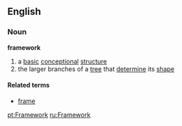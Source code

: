 ==English==
===Noun===
'''framework'''

#a [[basic]] [[conceptional]] [[structure]] 
#the larger branches of a [[tree]] that [[determine]] its [[shape]]

====Related terms====
*[[frame]]

[[pt:Framework]]
[[ru:Framework]]
